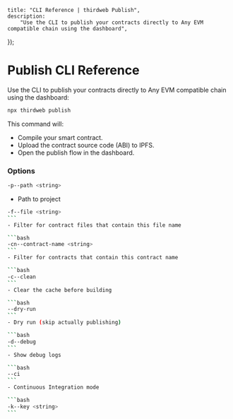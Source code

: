 
	title: "CLI Reference | thirdweb Publish",
	description:
		"Use the CLI to publish your contracts directly to Any EVM compatible chain using the dashboard",
});

# Publish CLI Reference

Use the CLI to publish your contracts directly to Any EVM compatible chain using the dashboard:

```bash
npx thirdweb publish
```

This command will:

- Compile your smart contract.
- Upload the contract source code (ABI) to IPFS.
- Open the publish flow in the dashboard.

### Options

```bash
-p--path <string>
```

- Path to project

````bash
-f--file <string>
```
- Filter for contract files that contain this file name

```bash
-cn--contract-name <string>
```
- Filter for contracts that contain this contract name

```bash
-c--clean
```
- Clear the cache before building

```bash
--dry-run
```
- Dry run (skip actually publishing)

```bash
-d--debug
```
- Show debug logs

```bash
--ci
```
- Continuous Integration mode

```bash
-k--key <string>
```
````

